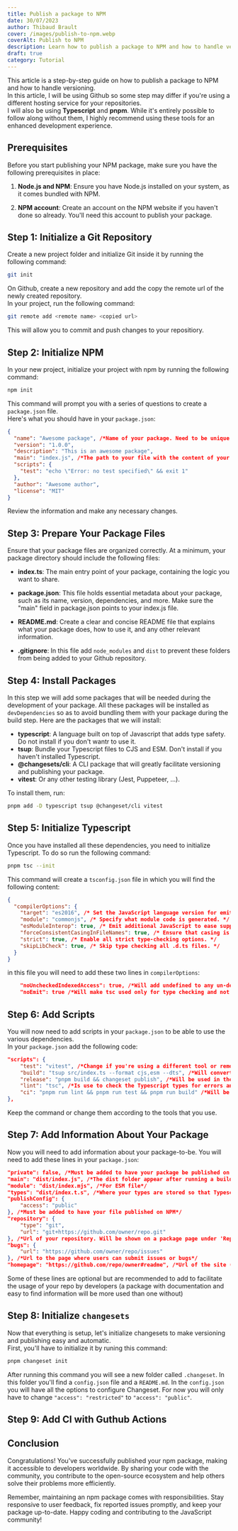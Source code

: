 ```yaml
---
title: Publish a package to NPM
date: 30/07/2023
author: Thibaud Brault
cover: /images/publish-to-npm.webp
coverAlt: Publish to NPM
description: Learn how to publish a package to NPM and how to handle versioning
draft: true
category: Tutorial
---
```


This article is a step-by-step guide on how to publish a package to NPM and how to handle versioning.  
In this article, I will be using Github so some step may differ if you're using a different hosting service for your repositories.  
I will also be using **Typescript** and **pnpm**. While it's entirely possible to follow along without them, I highly recommend using these tools for an enhanced development experience.

## Prerequisites

Before you start publishing your NPM package, make sure you have the following prerequisites in place:

1. **Node.js and NPM**: Ensure you have Node.js installed on your system, as it comes bundled with NPM.

2. **NPM account**: Create an account on the NPM website if you haven't done so already. You'll need this account to publish your package.

## Step 1: Initialize a Git Repository

Create a new project folder and initialize Git inside it by running the following command:
```bash
git init
```
On Github, create a new repository and add the copy the remote url of the newly created repository.  
In your project, run the following command:
```bash
git remote add <remote name> <copied url>
```
This will allow you to commit and push changes to your repositiory.

## Step 2: Initialize NPM

In your new project, initialize your project with npm by running the following command:

```bash
npm init
```

This command will prompt you with a series of questions to create a `package.json` file.   
Here's what you should have in your `package.json`:
```json
{
  "name": "Awesome package", /*Name of your package. Need to be unique so look on NPM to see if the name is already taken*/
  "version": "1.0.0",
  "description": "This is an awesome package",
  "main": "index.js", /*The path to your file with the content of your package is*/
  "scripts": {
    "test": "echo \"Error: no test specified\" && exit 1"
  },
  "author": "Awesome author",
  "license": "MIT"
}
```
Review the information and make any necessary changes.

## Step 3: Prepare Your Package Files

Ensure that your package files are organized correctly. At a minimum, your package directory should include the following files:

- **index.ts**: The main entry point of your package, containing the logic you want to share.

- **package.json**: This file holds essential metadata about your package, such as its name, version, dependencies, and more. Make sure the "main" field in package.json points to your index.js file.

- **README.md**: Create a clear and concise README file that explains what your package does, how to use it, and any other relevant information.

- **.gitignore**: In this file add `node_modules` and `dist` to prevent these folders from being added to your Github repository.

## Step 4: Install Packages

In this step we will add some packages that will be needed during the development of your package.
All these packages will be installed as `devDependencies` so as to avoid bundling them with your package during the build step.
Here are the packages that we will install:
- **typescript**: A language built on top of Javascript that adds type safety. Do not install if you don't wantr to use it.
- **tsup**: Bundle your Typescript files to CJS and ESM. Don't install if you haven't installed Typescript.
- **@changesets/cli**: A CLI package that will greatly facilitate versioning and publishing your package.
- **vitest**: Or any other testing library (Jest, Puppeteer, ...).  

To install them, run:
```bash
pnpm add -D typescript tsup @changeset/cli vitest
```

## Step 5: Initialize Typescript

Once you have installed all these dependencies, you need to initialize Typescript.
To do so run the following command:
```bash
pnpm tsc --init
```
This command will create a `tsconfig.json` file in which you will find the following content:
```json
{
  "compilerOptions": {
    "target": "es2016", /* Set the JavaScript language version for emitted JavaScript and include compatible library declarations. */
    "module": "commonjs", /* Specify what module code is generated. */
    "esModuleInterop": true, /* Emit additional JavaScript to ease support for importing CommonJS modules. This enables 'allowSyntheticDefaultImports' for type compatibility. */
    "forceConsistentCasingInFileNames": true, /* Ensure that casing is correct in imports. */
    "strict": true, /* Enable all strict type-checking options. */
    "skipLibCheck": true, /* Skip type checking all .d.ts files. */
  }
}
```
in this file you will need to add these two lines in `compilerOptions`:
```json
    "noUncheckedIndexedAccess": true, /*Will add undefined to any un-declared field in a type*/
    "noEmit": true /*Will make tsc used only for type checking and not for compilation*/
```

## Step 6: Add Scripts

You will now need to add scripts in your `package.json` to be able to use the various dependencies.  
In your `package.json` add the following code:
```json
"scripts": {
    "test": "vitest", /*Change if you're using a different tool or remove if you don't have tests setup*/
    "build": "tsup src/index.ts --format cjs,esm --dts", /*Will convert you Typescript files into js and mjs files and will create the .d.ts files*/
    "release": "pnpm build && changeset publish", /*Will be used in the CI to publish your code to NPM*/
    "lint": "tsc", /*Is use to check the Typescript types for errors and warnings*/
    "ci": "pnpm run lint && pnpm run test && pnpm run build" /*Will be used in the CI to ensure that the code is working*/
},
```
Keep the command or change them according to the tools that you use.

## Step 7: Add Information About Your Package

Now you will need to add information about your package-to-be. You will need to add these lines in your `package.json`:
```json
"private": false, /*Must be added to have your package be published on NPM*/
"main": "dist/index.js", /*The dist folder appear after running a build. This specifies where to find the compilled Typescript code. For CJS file*/
"module": "dist/index.mjs", /*For ESM file*/
"types": "dist/index.t.s", /*Where your types are stored so that Typescript users will be able to have access to the types. Skip if you aren't using Typescript*/
"publishConfig": {
    "access": "public"
}, /*Must be added to have your file published on NPM*/
"repository": {
    "type": "git",
    "url": "git+https://github.com/owner/repo.git"
}, /*Url of your repository. Will be shown on a package page under 'Repository'*/
"bugs": {
    "url": "https://github.com/owner/repo/issues"
}, /*Url to the page where users can submit issues or bugs*/
"homepage": "https://github.com/repo/owner#readme", /*Url of the site (or Github repo) where the user can find documentation about your package*/
```
Some of these lines are optional but are recommended to add to facilitate the usage of your repo by developers (a package with documentation and easy to find information will be more used than one without)

## Step 8: Initialize `changesets`

Now that everything is setup, let's initialize changesets to make versioning and publishing easy and automatic.  
First, you'll have to initialize it by runing this command:
```bash
pnpm changeset init
```
After running this command you will see a new folder called `.changeset`. In this folder you'll find a `config.json` file and a `README.md`.
In the `config.json` you will have all the options to configure Changeset. For now you will only have to change `"access": "restricted"` to `"access": "public"`.

## Step 9: Add CI with Guthub Actions

## Conclusion

Congratulations! You've successfully published your npm package, making it accessible to developers worldwide. By sharing your code with the community, you contribute to the open-source ecosystem and help others solve their problems more efficiently.

Remember, maintaining an npm package comes with responsibilities. Stay responsive to user feedback, fix reported issues promptly, and keep your package up-to-date. Happy coding and contributing to the JavaScript community!